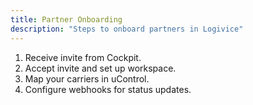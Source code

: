 ```yaml
---
title: Partner Onboarding
description: "Steps to onboard partners in Logivice"
---
```


1. Receive invite from Cockpit.  
2. Accept invite and set up workspace.  
3. Map your carriers in uControl.  
4. Configure webhooks for status updates.
